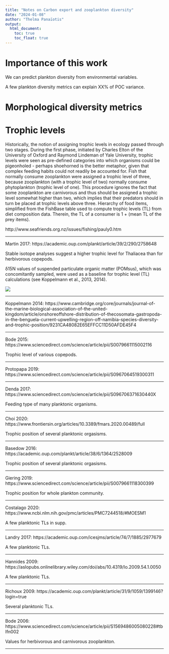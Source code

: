```yaml
---
title: "Notes on Carbon export and zooplankton diversity"
date: "2024-01-08"
author: "Thelma Panaïotis"
output:
  html_document:
    toc: true
    toc_float: true
---
```


# Importance of this work


We can predict plankton diversity from environmental variables. 

A few plankton diversity metrics can explain XX% of POC variance.



# Morphological diversity metrics

# Trophic levels

Historically, the notion of assigning trophic levels in ecology passed through two stages.
During the first phase, initiated by Charles Elton of the University of Oxford and Raymond Lindeman of Yale University,
trophic levels were seen as pre-defined categories into which organisms could be pigeonholed - perhaps shoehorned is the better metaphor,
given that complex feeding habits could not readily be accounted for. Fish that normally consume zooplankton were assigned a trophic level of three,
because zooplankton (with a trophic level of two) normally consume phytoplankton (trophic level of one).
This procedure ignores the fact that some zooplankton are carnivorous and thus should be assigned a trophic level somewhat higher than two,
which implies that their predators should in turn be placed at trophic levels above three.
Hierarchy of food items, simplified from the FishBase table used to compute trophic levels (TL) from diet composition data. Therein, the TL of a consumer is 1 + (mean TL of the prey items).

http://www.seafriends.org.nz/issues/fishing/pauly0.htm

--- 

Martin 2017: https://academic.oup.com/plankt/article/39/2/290/2758648

Stable isotope analyses suggest a higher trophic level for Thaliacea than for herbivorous copepods.

δ15N values of suspended particulate organic matter (POMsus), which was concomitantly sampled, were used as a baseline for trophic level (TL) calculations (see Koppelmann et al., 2013, 2014).

![](images/Martin_2017_TL.png)

--- 

Koppelmann 2014: https://www.cambridge.org/core/journals/journal-of-the-marine-biological-association-of-the-united-kingdom/article/onshoreoffshore-distribution-of-thecosomata-gastropoda-in-the-benguela-current-upwelling-region-off-namibia-species-diversity-and-trophic-position/9231CA48082E65EFFCC11D50AFDE45F4

---

Bode 2015: https://www.sciencedirect.com/science/article/pii/S0079661115002116

Trophic level of various copepods.

--- 

Protopapa 2019: https://www.sciencedirect.com/science/article/pii/S0967064519300311

--- 

Denda 2017: https://www.sciencedirect.com/science/article/pii/S096706371630440X

Feeding type of many planktonic organisms.

---

Choi 2020: https://www.frontiersin.org/articles/10.3389/fmars.2020.00489/full

Trophic position of several planktonic orgasisms.


---

Basedow 2016: https://academic.oup.com/plankt/article/38/6/1364/2528009

Trophic position of several planktonic orgasisms.

---

Giering 2019: https://www.sciencedirect.com/science/article/pii/S0079661118300399


Trophic position for whole plankton community. 

---

Costalago 2020: https://www.ncbi.nlm.nih.gov/pmc/articles/PMC7244518/#MOESM1

A few planktonic TLs in supp. 

---

Landry 2017: https://academic.oup.com/icesjms/article/74/7/1885/2977679

A few planktonic TLs.

---

Hannides 2009: https://aslopubs.onlinelibrary.wiley.com/doi/abs/10.4319/lo.2009.54.1.0050

A few planktonic TLs.

--- 

Richoux 2009: https://academic.oup.com/plankt/article/31/9/1059/1399146?login=true

Several planktonic TLs.

---

Bode 2006: https://www.sciencedirect.com/science/article/pii/S1569486005080228#tblfn002

Values for herbivorous and carnivorous zooplankton.

--- 

